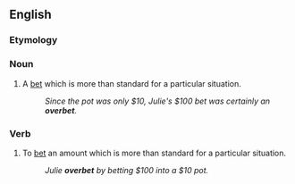 ==English==

===Etymology===
{{prefix|over|bet}}

===Noun===
{{en-noun}}

# {{context|poker|lang=en}} A [[bet]] which is more than standard for a particular situation.
#: ''Since the pot was only $10, Julie's $100 bet was certainly an '''overbet'''.''

===Verb===
{{en-verb|overbets|overbetting|overbet}}

# {{context|poker|lang=en}} To [[bet]] an amount which is more than standard for a particular situation.
#: ''Julie '''overbet''' by betting $100 into a $10 pot.''